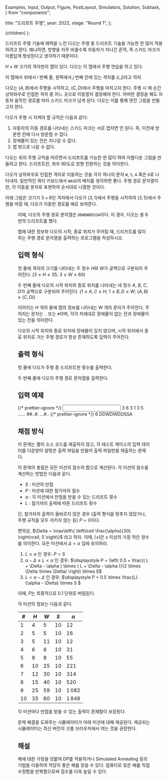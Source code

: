   Examples,
  Input,
  Output,
  Figure,
  PostLayout,
  Simulators,
  Solution,
  Subtask,
} from "components";

  title: "드리프트 주행",
  year: 2022,
  stage: "Round 1",
};

  <PostLayout meta={meta}>{children}</PostLayout>
);

드리프트 주행 기술에 매력을 느낀 다오는 주행 중
드리프트 기술을 가능한 한 많이 적용하려고 한다.
왜냐하면, 방향을 자주 바꿀수록 자동차가 지나간 흔적, 
즉 스키드 마크가 아름답게 형성된다고 생각하기 때문이다.

$H \times W$ 크기의 격자판의 맵이 있다.
다오는 이 맵에서 주행 연습을 하고 있다.

이 맵에서 위에서 $i$ 번째 줄, 왼쪽에서 $j$ 번째 칸에 있는
격자를 $(i, j)$라고 하자.

다오는 $(A, B)$에서 주행을 시작하고, $(C, D)$에서 주행을 마치고자 한다.
주행 시 매 순간 상하좌우로 인접한 격자 중
어느 곳으로 이동할지 결정해야 한다.
어떠한 결정을 해도 자동차 움직인 경로를 따라 스키드 마크가 남게 된다.
다오는 이를 통해 멋진 그림을 만들고자 한다.

다오가 주행 시 지켜야 할 규칙은 다음과 같다:

1. 자동차의 이동 경로를 나타내는 스키드 마크는 서로 겹치면 안 된다. 즉, 이전에 방문한 칸에 다시 방문할 수 없다.
2. 장애물이 있는 칸은 지나갈 수 없다.
3. 맵 밖으로 나갈 수 없다.

다오는 위의 주행 규칙을 따르면서 드리프트를 가능한 한 많이 하여 아름다운
그림을 만들려고 한다. 드리프트란, 좌우 $90$도로 방향 전환하는 것을 의미한다.

다오가 상하좌우로 인접한 격자로 이동하는 것을
각각 하나의 문자 `W`, `S`, `A` 혹은 `D`로 나타내자.
일반적인 쿼티 키보드에서 `WASD`의 배치를 생각하면 좋다.
주행 경로 문자열이란, 각 이동을 문자로 표현하여 순서대로 나열한 것이다.

아래 그림은 크기가 $3 \times 6$인 격자에서
다오가 $(3, 1)$에서 주행을 시작하여 $(3, 5)$에서 주행을 마칠 때,
다오가 이동한 경로를 예로 보여준다.

<Figure
  src="/2022/rotate1-e09a6b9d5383.png"
  width={400}
/>

이때, 다오의 주행 경로 문자열은 `DDWDWDDSSA`이다.
이 경우, 다오는 총 $6$ 번의 드리프트를 했다.

맵에 대한 정보와 다오의 시작, 종료 위치가 주어질 때,
드리프트를 많이 하는 주행 경로 문자열을 출력하는 프로그램을 작성하시오.


## 입력 형식

첫 줄에 격자의 크기를 나타내는 두 정수 $H$와 $W$가
공백으로 구분되어 주어진다.
($3 \le H \le 35;$ $3 \le W \le 60$)

두 번째 줄에 다오의 시작 위치와 종료 위치를 나타내는
네 정수 $A$, $B$, $C$, $D$가
공백으로 구분되어 주어진다.
($1 \le A, C \le H;$ $1 \le B, D \le W;$ $(A, B) \ne (C, D)$)

이어지는 $H$ 개의 줄에 맵의 정보를 나타내는 $W$ 개의 문자가 주어진다.
주어지는 문자는 `.` 또는 `#`이며,
각각 차례대로 장애물이 없는 칸과
장애물이 있는 칸을 의미한다.

다오의 시작 위치와 종료 위치에 장애물이 있지 않으며,
시작 위치에서 종료 위치로 가는 주행 경로가 항상 존재하도록 입력이 주어진다.


## 출력 형식

첫 줄에 다오가 주행 중 드리프트한 횟수를 출력한다.

두 번째 줄에 다오의 주행 경로 문자열을 출력한다.


## 입력 예제

<Examples>
  {/* prettier-ignore */}
  <Input>
3 6
3 1 3 5
......
##..#.
...#..
  </Input>
  {/* prettier-ignore */}
  <Output>
6
DDWDWDDSSA
  </Output>
</Examples>


## 채점 방식

이 문제는 풀이 소스 코드를 제출하지 않고, 각 테스트 케이스의 입력 데이터를 다운받아 알맞은 출력 파일을 만들어 출력 파일만을 제출하는 문제다.

이 문제의 총점은 모든 미션의 점수의 합으로 계산된다.
각 미션의 점수를 계산하는 방법은 다음과 같다.

* $S$ : 미션의 만점
* $P$ : 미션에 대한 참가자의 점수
* $\alpha$ : 각 미션에서 만점을 받을 수 있는 드리프트 횟수
* $L$ : 참가자의 출력에 따른 드리프트 횟수

단, 참가자의 출력이 올바르지 않은 경우
(출력 형식을 맞추지 않았거나, 주행 규칙을 모두 지키지 않는 등)
$P = 0$이다.

편의상,
$\Delta = \max\left\{ \left\lceil \frac{\alpha}{30} \right\rceil, 5 \right\}$
라고 하자. 이때, $\lceil x \rceil$은 $x$ 이상의 가장 작은 정수를 의미한다.
모든 미션에서 $\Delta < \alpha$ 임에 유의하라.

1. $L \ge \alpha$ 인 경우: $P = S$
2. $\alpha - \Delta \le L < \alpha$ 인 경우: $\displaystyle P = \left( 0.5 + \frac{( L + \Delta - \alpha ) \times ( L + \Delta - \alpha )}{2 \times \Delta \times \Delta} \right) \times S$
3. $L < \alpha - \Delta$ 인 경우: $\displaystyle P = 0.5 \times \frac{L}{\alpha - \Delta} \times S $

이때, $P$는 최종적으로 $0.1$ 단위로 버림된다.

각 미션의 정보는 다음과 같다.

| #    | $H$      | $W$      | $S$  | $\alpha$ |
|------|----------|----------|------|----------|
| $1$  | $4$      | $5$      | $10$ | $12$     |
| $2$  | $5$      | $5$      | $10$ | $16$     |
| $3$  | $5$      | $11$     | $10$ | $12$     |
| $4$  | $6$      | $8$      | $10$ | $31$     |
| $5$  | $8$      | $8$      | $10$ | $55$     |
| $6$  | $10$     | $25$     | $10$ | $221$    |
| $7$  | $12$     | $30$     | $10$ | $314$    |
| $8$  | $15$     | $40$     | $10$ | $520$    |
| $9$  | $25$     | $59$     | $10$ | $1\,082$ |
| $10$ | $35$     | $60$     | $10$ | $1\,848$ |

각 미션마다 만점을 받을 수 있는 출력이 존재함이 보장된다.

문제 해결을 도와주는 시뮬레이터가 아래 미션에 대해 제공된다. 제공되는 시뮬레이터는 최신 버전의 크롬 브라우저에서 여는 것을 권장한다.

<Simulators
  urlPrefix="http://nypc2022.s3-website.ap-northeast-2.amazonaws.com/drift-1c9e91c2d891/"
  count={10}
/>

## 해설

<Solution>
해에 대한 가정을 덧붙여 DP를 적용하거나 Simulated Annealing 등의 기법을 이용하여 적당히 좋은 해를 찾을 수 있다. 
컴퓨터로 찾은 해를 직접 수정함을 반복함으로써 점수를 더욱 높일 수 있다.
</Solution>
